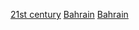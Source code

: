 {{CatRel|20世紀巴林}}

{{commonscat|Bahrain in the 21st century}}

[[Category:各世紀巴林|21st century]]
[[Category:21世紀各國|Bahrain]]
[[Category:21世紀亞洲|Bahrain]]